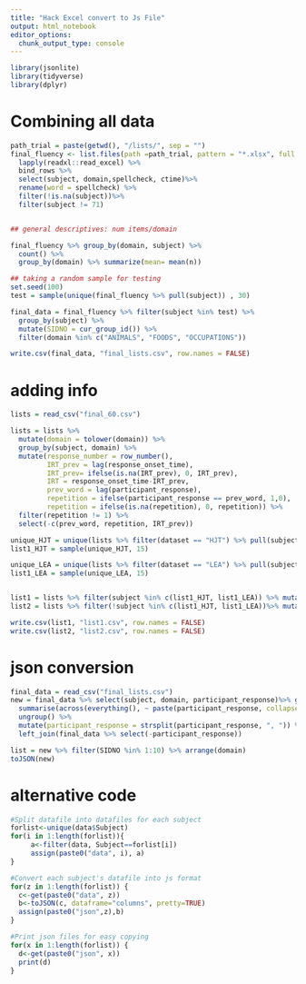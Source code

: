 ```yaml
---
title: "Hack Excel convert to Js File"
output: html_notebook
editor_options: 
  chunk_output_type: console
---
```


```r
library(jsonlite)
library(tidyverse)
library(dplyr)
```

# Combining all data

```r
path_trial = paste(getwd(), "/lists/", sep = "")
final_fluency <- list.files(path =path_trial, pattern = "*.xlsx", full.names = TRUE) %>% 
  lapply(readxl::read_excel) %>% 
  bind_rows %>%
  select(subject, domain,spellcheck, ctime)%>%
  rename(word = spellcheck) %>%
  filter(!is.na(subject))%>%
  filter(subject != 71)


## general descriptives: num items/domain

final_fluency %>% group_by(domain, subject) %>%
  count() %>%
  group_by(domain) %>% summarize(mean= mean(n))

## taking a random sample for testing
set.seed(100)
test = sample(unique(final_fluency %>% pull(subject)) , 30)

final_data = final_fluency %>% filter(subject %in% test) %>%
  group_by(subject) %>%
  mutate(SIDNO = cur_group_id()) %>%
  filter(domain %in% c("ANIMALS", "FOODS", "OCCUPATIONS"))

write.csv(final_data, "final_lists.csv", row.names = FALSE)
```

# adding info

```r
lists = read_csv("final_60.csv")

lists = lists %>%
  mutate(domain = tolower(domain)) %>%
  group_by(subject, domain) %>%
  mutate(response_number = row_number(),
         IRT_prev = lag(response_onset_time),
         IRT_prev= ifelse(is.na(IRT_prev), 0, IRT_prev),
         IRT = response_onset_time-IRT_prev,
         prev_word = lag(participant_response),
         repetition = ifelse(participant_response == prev_word, 1,0),
         repetition = ifelse(is.na(repetition), 0, repetition)) %>%
  filter(repetition != 1) %>%
  select(-c(prev_word, repetition, IRT_prev))

unique_HJT = unique(lists %>% filter(dataset == "HJT") %>% pull(subject))
list1_HJT = sample(unique_HJT, 15)

unique_LEA = unique(lists %>% filter(dataset == "LEA") %>% pull(subject))
list1_LEA = sample(unique_LEA, 15)


list1 = lists %>% filter(subject %in% c(list1_HJT, list1_LEA)) %>% mutate(list_number = 1)
list2 = lists %>% filter(!subject %in% c(list1_HJT, list1_LEA))%>% mutate(list_number = 2)

write.csv(list1, "list1.csv", row.names = FALSE)
write.csv(list2, "list2.csv", row.names = FALSE)
```

# json conversion
```r
final_data = read_csv("final_lists.csv")
new = final_data %>% select(subject, domain, participant_response)%>% group_by(subject,domain) %>%
  summarise(across(everything(), ~ paste(participant_response, collapse = ", "))) %>% 
  ungroup() %>%
  mutate(participant_response = strsplit(participant_response, ", ")) %>% 
  left_join(final_data %>% select(-participant_response))

list = new %>% filter(SIDNO %in% 1:10) %>% arrange(domain)
toJSON(new)
```

# alternative code

```r
#Split datafile into datafiles for each subject
forlist<-unique(data$Subject)
for(i in 1:length(forlist)){
     a<-filter(data, Subject==forlist[i])
     assign(paste0("data", i), a)
}

#Convert each subject's datafile into js format
for(z in 1:length(forlist)) {
  c<-get(paste0("data", z))
  b<-toJSON(c, dataframe="columns", pretty=TRUE)
  assign(paste0("json",z),b)
}

#Print json files for easy copying
for(x in 1:length(forlist)) {
  d<-get(paste0("json", x))
  print(d)
}
```

